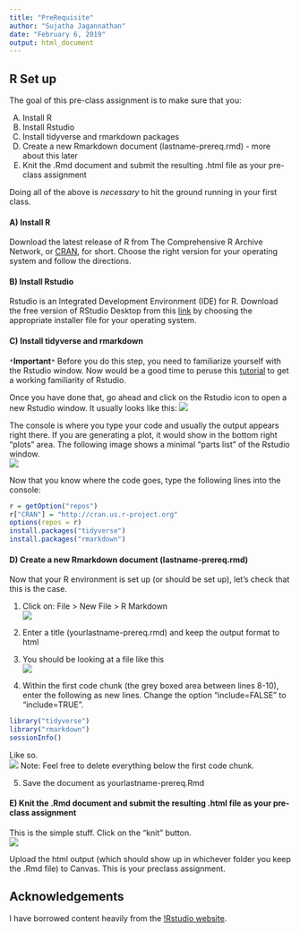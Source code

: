 ```yaml
---
title: "PreRequisite"
author: "Sujatha Jagannathan"
date: "February 6, 2019"
output: html_document
---
```


## R Set up
The goal of this pre-class assignment is to make sure that you:  

A) Install R
B) Install Rstudio
C) Install tidyverse and rmarkdown packages 
D) Create a new Rmarkdown document (lastname-prereq.rmd) - more about this later
E) Knit the .Rmd document and submit the resulting .html file as your pre-class assignment

Doing all of the above is *necessary* to hit the ground running in your first class. 

#### A) Install R
Download the latest release of R from The Comprehensive R Archive Network, or [CRAN](https://cran.rstudio.com/), for short. Choose the right version for your operating system and follow the directions. 

#### B) Install Rstudio
Rstudio is an Integrated Development Environment (IDE) for R. Download the free version of RStudio Desktop from this [link](https://www.rstudio.com/products/rstudio/download/#download) by choosing the appropriate installer file for your operating system. 

#### C) Install tidyverse and rmarkdown
`*`**Important**`*` Before you do this step, you need to familiarize yourself with the Rstudio window. Now would be a good time to peruse this [tutorial](https://swcarpentry.github.io/r-novice-gapminder/01-rstudio-intro/) to get a working familiarity of Rstudio.   

Once you have done that, go ahead and click on the Rstudio icon to open a new Rstudio window. It usually looks like this:
![](Rstudio-empty.png)

The console is where you type your code and usually the output appears right there. If you are generating a plot, it would show in the bottom right "plots" area. The following image shows a minimal "parts list" of the Rstudio window.   
![](Rstudio-ide.png)

Now that you know where the code goes, type the following lines into the console:  
```r
r = getOption("repos")
r["CRAN"] = "http://cran.us.r-project.org"
options(repos = r)
install.packages("tidyverse")
install.packages("rmarkdown")
```
  
#### D) Create a new Rmarkdown document (lastname-prereq.rmd) 
Now that your R environment is set up (or should be set up), let's check that this is the case.   

1. Click on: File > New File > R Markdown    
![](newRmd1.png)

2. Enter a title (yourlastname-prereq.rmd) and keep the output format to html    

3. You should be looking at a file like this     
![](newRmd2.png)

4. Within the first code chunk (the grey boxed area between lines 8-10), enter the following as new lines. Change the option "include=FALSE" to "include=TRUE". 
```r
library("tidyverse")
library("rmarkdown")
sessionInfo()
```  
Like so.   
![](newRmd3.png)
  Note: Feel free to delete everything below the first code chunk.   

5. Save the document as yourlastname-prereq.Rmd     

#### E) Knit the .Rmd document and submit the resulting .html file as your pre-class assignment  
This is the simple stuff. Click on the "knit" button.   
![](newRmd4.png)

Upload the html output (which should show up in whichever folder you keep the .Rmd file) to Canvas. This is your preclass assignment.   


## Acknowledgements

I have borrowed content heavily from the [!Rstudio website](https://www.rstudio.com/products/rstudio/features/). 
